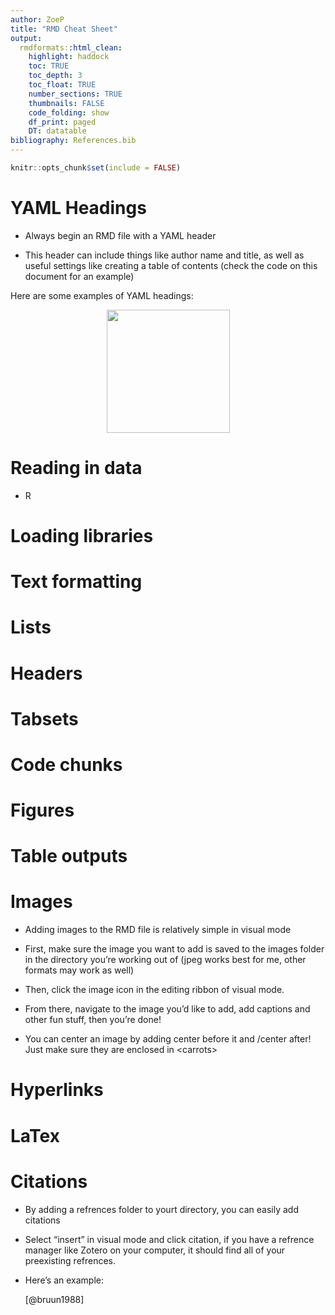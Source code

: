 ```yaml
---
author: ZoeP
title: "RMD Cheat Sheet"
output:
  rmdformats::html_clean:
    highlight: haddock
    toc: TRUE
    toc_depth: 3
    toc_float: TRUE
    number_sections: TRUE
    thumbnails: FALSE
    code_folding: show
    df_print: paged
    DT: datatable
bibliography: References.bib
---
```


```r
knitr::opts_chunk$set(include = FALSE)
```

# YAML Headings

-   Always begin an RMD file with a YAML header

-   This header can include things like author name and title, as well as useful settings like creating a table of contents (check the code on this document for an example)

Here are some examples of YAML headings:

<center>![](images/YAML1.jpg){width="197"}</center>

# Reading in data

-   R

# Loading libraries

# Text formatting

# Lists

# Headers

# Tabsets

# Code chunks

# Figures

# Table outputs

# Images

-   Adding images to the RMD file is relatively simple in visual mode

-   First, make sure the image you want to add is saved to the images folder in the directory you're working out of (jpeg works best for me, other formats may work as well)

-   Then, click the image icon in the editing ribbon of visual mode.

-   From there, navigate to the image you'd like to add, add captions and other fun stuff, then you're done!

-   You can center an image by adding center before it and /center after! Just make sure they are enclosed in \<carrots\>

# Hyperlinks

# LaTex

# Citations

-   By adding a refrences folder to yourt directory, you can easily add citations

-   Select "insert" in visual mode and click citation, if you have a refrence manager like Zotero on your computer, it should find all of your preexisting refrences.

-   Here's an example:

    [@bruun1988]
